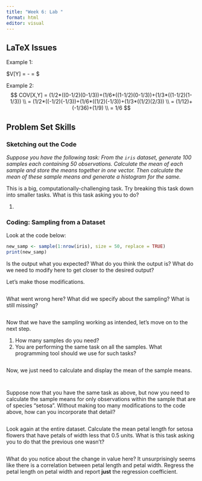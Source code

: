 ```yaml
---
title: "Week 6: Lab "
format: html
editor: visual
---
```


## LaTeX Issues

Example 1:

\$V\[Y\] = \frac13 - \frac19 = \frac29 \$

Example 2: $$
COV[X,Y] = (1/2*((0-1/2)(0-1/3))+(1/6*((1-1/2)(0-1/3))+(1/3*((1-1/2)(1-1/3))
\\  = (1/2*((-1/2)(-1/3))+(1/6*((1/2)(-1/3))+(1/3*((1/2)(2/3))
\\  = (1/12)+(-1/36)+(1/9)
\\ = 1/6
$$

## Problem Set Skills

### Sketching out the Code

*Suppose you have the following task: From the `iris` dataset, generate 100 samples each containing 50 observations. Calculate the mean of each sample and store the means together in one vector. Then calculate the mean of these sample means and generate a histogram for the same.*

This is a big, computationally-challenging task. Try breaking this task down into smaller tasks. What is this task asking you to do?

1.  

### Coding: Sampling from a Dataset

Look at the code below:

```r
new_samp <- sample(1:nrow(iris), size = 50, replace = TRUE)
print(new_samp)
```

Is the output what you expected? What do you think the output is? What do we need to modify here to get closer to the desired output?

Let's make those modifications.

```r

```

What went wrong here? What did we specify about the sampling? What is still missing?

```r

```

Now that we have the sampling working as intended, let's move on to the next step.

1.  How many samples do you need?
2.  You are performing the same task on all the samples. What programming tool should we use for such tasks?

```r

```

Now, we just need to calculate and display the mean of the sample means.

```r

```

```r

```

Suppose now that you have the same task as above, but now you need to calculate the sample means for only observations within the sample that are of species "setosa". Without making too many modifications to the code above, how can you incorporate that detail?

```r

```

Look again at the entire dataset. Calculate the mean petal length for setosa flowers that have petals of width less that 0.5 units. What is this task asking you to do that the previous one wasn't?

```r

```

What do you notice about the change in value here? It unsurprisingly seems like there is a correlation between petal length and petal width. Regress the petal length on petal width and report **just** the regression coefficient.

```r

```
